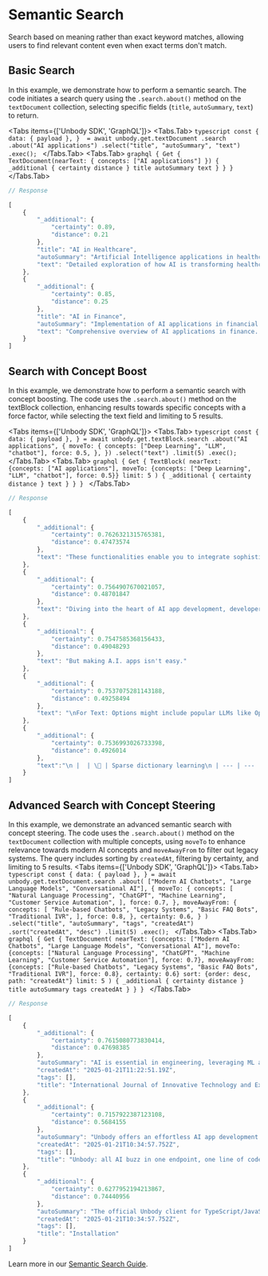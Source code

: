 
# Semantic Search

Search based on meaning rather than exact keyword matches, allowing users to find relevant content even when exact terms don't match.

## Basic Search
In this example, we demonstrate how to perform a semantic search. The code initiates a search query using the `.search.about()` method on the `textDocument` collection, selecting specific fields (`title`, `autoSummary`, `text`) to return.

<Tabs items={['Unbody SDK', 'GraphQL']}>
  <Tabs.Tab>
    ```typescript
    const {
      data: { payload },
    }  = await unbody.get.textDocument
        .search
        .about("AI applications")
        .select("title", "autoSummary", "text")
        .exec();
    ```
  </Tabs.Tab>
  <Tabs.Tab>
    ```graphql
    {
      Get {
        TextDocument(nearText: {
          concepts: ["AI applications"]
        }) {
          _additional {
            certainty
            distance
          }
          title
          autoSummary
          text
        }
      }
    }
    ```
  </Tabs.Tab>
</Tabs>

```typescript
// Response

[
    {
        "_additional": {
            "certainty": 0.89,
            "distance": 0.21
        },
        "title": "AI in Healthcare",
        "autoSummary": "Artificial Intelligence applications in healthcare, including disease diagnosis, drug discovery, and patient care optimization. The system uses machine learning algorithms to analyze medical imaging and predict patient outcomes.",
        "text": "Detailed exploration of how AI is transforming healthcare..."
    },
    {
        "_additional": {
            "certainty": 0.85,
            "distance": 0.25
        },
        "title": "AI in Finance",
        "autoSummary": "Implementation of AI applications in financial services, focusing on fraud detection, algorithmic trading, and risk assessment models.",
        "text": "Comprehensive overview of AI applications in finance..."
    }
]
```

## Search with Concept Boost
In this example, we demonstrate how to perform a semantic search with concept boosting. The code uses the `.search.about()` method on the textBlock collection, enhancing results towards specific concepts with a force factor, while selecting the text field and limiting to 5 results.

<Tabs items={['Unbody SDK', 'GraphQL']}>
  <Tabs.Tab>
    ```typescript
      const {
         data: { payload },
      } = await unbody.get.textBlock.search
              .about("AI applications", {
                moveTo: {
                  concepts: ["Deep Learning", "LLM", "chatbot"],
                  force: 0.5,
                },
              })
              .select("text")
              .limit(5)
              .exec();
    ```
  </Tabs.Tab>
  <Tabs.Tab>
    ```graphql
    {
  Get {
    TextBlock(
      nearText: {concepts: ["AI applications"], moveTo: {concepts: ["Deep Learning", "LLM", "chatbot"], force: 0.5}}
      limit: 5
    ) {
      _additional {
        certainty
        distance
      }
      text
    }
  }
}
    ```
  </Tabs.Tab>
</Tabs>

```typescript
// Response

[
    {
        "_additional": {
            "certainty": 0.7626321315765381,
            "distance": 0.47473574
        },
        "text": "These functionalities enable you to integrate sophisticated AI solutions into your applications."
    },
    {
        "_additional": {
            "certainty": 0.7564907670021057,
            "distance": 0.48701847
        },
        "text": "Diving into the heart of AI app development, developers face quite a puzzle. Picture this: you're building a chatbot drawing data from Google Drive and Slack. You start mixing tools like LangChain, vector databases, and LlamaIndex with a dash of RAG APIs and vectorizers. Before you know it, you're juggling query languages and document parsers. It's like opening a toolbox and finding tools you never knew existed. You see, this is already getting out of hand, isn't it?"
    },
    {
        "_additional": {
            "certainty": 0.7547585368156433,
            "distance": 0.49048293
        },
        "text": "But making A.I. apps isn't easy."
    },
    {
        "_additional": {
            "certainty": 0.7537075281143188,
            "distance": 0.49258494
        },
        "text": "\nFor Text: Options might include popular LLMs like OpenAI's GPT models.\nFor Images: Tools are available to turn images into searchable and analyzable data.\nFor Multimodal Data: Unbody provides solutions that can handle a mix of text, images, and more.\nBeyond Basic Vectorization: But it's not just about converting data into AI-readable formats. Layer 2 also takes care of complex tasks like applying image captioning, auto transcription, and more. These additional tools and functionalities ensure that your application is not just intelligent but also versatile and capable of handling a variety of AI-driven tasks.\n"
    },
    {
        "_additional": {
            "certainty": 0.7536993026733398,
            "distance": 0.4926014
        },
        "text":"\n |  | \ | Sparse dictionary learning\n | --- | --- | ---\n | As the industries grow, large volumes of data have been recognized. For handling that data, machine learning technology is required. With the machine learning, organizations are able to work more efficiently. Machine learning is used in following areas: | \ | Anomaly detection\n | \ Decision tree\n | \ Association rules\n | F. Applications of Machine learning:\n | There are many applications of machine learning such as:\n | \ Adaptive websites\n | \ Financial services: In financial services, machine learning technology is used to identify the important insight in data and to prevent fraud. The insights help to identify investment opportunities or help investors to know when to trade. Data mining concepts also identify high risk profiles of clients or to pinpoint warning signs of fraud. |  | \ Bioinformatics \ Brain-machine interface\n"
    }
]

```

## Advanced Search with Concept Steering
In this example, we demonstrate an advanced semantic search with concept steering. The code uses the `.search.about()` method on the `textDocument` collection with multiple concepts, using `moveTo` to enhance relevance towards modern AI concepts and `moveAwayFrom` to filter out legacy systems. The query includes sorting by `createdAt`, filtering by certainty, and limiting to 5 results.
<Tabs items={['Unbody SDK', 'GraphQL']}>
  <Tabs.Tab>
    ```typescript
       const {
      data: { payload },
    } = await unbody.get.textDocument.search
      .about(
        ["Modern AI Chatbots", "Large Language Models", "Conversational AI"],
        {
          moveTo: {
            concepts: [
              "Natural Language Processing",
              "ChatGPT",
              "Machine Learning",
              "Customer Service Automation",
            ],
            force: 0.7,
          },
          moveAwayFrom: {
            concepts: [
              "Rule-based Chatbots",
              "Legacy Systems",
              "Basic FAQ Bots",
              "Traditional IVR",
            ],
            force: 0.8,
          },
          certainty: 0.6,
        }
      )
      .select("title", "autoSummary", "tags", "createdAt")
      .sort("createdAt", "desc")
      .limit(5)
      .exec();
    ```
  </Tabs.Tab>
  <Tabs.Tab>
    ```graphql
    {
  Get {
    TextDocument(
      nearText: {concepts: ["Modern AI Chatbots", "Large Language Models", "Conversational AI"], moveTo: {concepts: ["Natural Language Processing", "ChatGPT", "Machine Learning", "Customer Service Automation"], force: 0.7}, moveAwayFrom: {concepts: ["Rule-based Chatbots", "Legacy Systems", "Basic FAQ Bots", "Traditional IVR"], force: 0.8}, certainty: 0.6}
      sort: {order: desc, path: "createdAt"}
      limit: 5
    ) {
      _additional {
        certainty
        distance
      }
      title
      autoSummary
      tags
      createdAt
    }
  }
}
    ```
  </Tabs.Tab>
</Tabs>

```typescript
// Response

[
    {
        "_additional": {
            "certainty": 0.7615080773830414,
            "distance": 0.47698385
        },
        "autoSummary": "AI is essential in engineering, leveraging ML and DL technologies. ML creates models from data, while DL automates feature extraction for large datasets. This paper explores their architectures, applications, and challenges, aiding effective AI system development and predictive analytics.",
        "createdAt": "2025-01-21T11:22:51.19Z",
        "tags": [],
        "title": "International Journal of Innovative Technology and Exploring Engineering (IJITEE)"
    },
    {
        "_additional": {
            "certainty": 0.7157922387123108,
            "distance": 0.5684155
        },
        "autoSummary": "Unbody offers an effortless AI app development with a headless API and modular AI pipeline for integrating diverse data types. It tackles personalization, data handling, and complexity, delivering user-centric and AI-enhanced applications. Sign up for free!",
        "createdAt": "2025-01-21T10:34:57.752Z",
        "tags": [],
        "title": "Unbody: all AI buzz in one endpoint, one line of code"
    },
    {
        "_additional": {
            "certainty": 0.6277952194213867,
            "distance": 0.74440956
        },
        "autoSummary": "The official Unbody client for TypeScript/JavaScript allows data handling through npm installation. It provides methods for retrieving data using queries, asking questions, and various techniques like near text/vector, grouping, sorting, and selection. Transformers parse JSON, while debugging uses graph/json queries.",
        "createdAt": "2025-01-21T10:34:57.752Z",
        "tags": [],
        "title": "Installation"
    }
]
```

Learn more in our [Semantic Search Guide](/content-api/search/semantic-search).